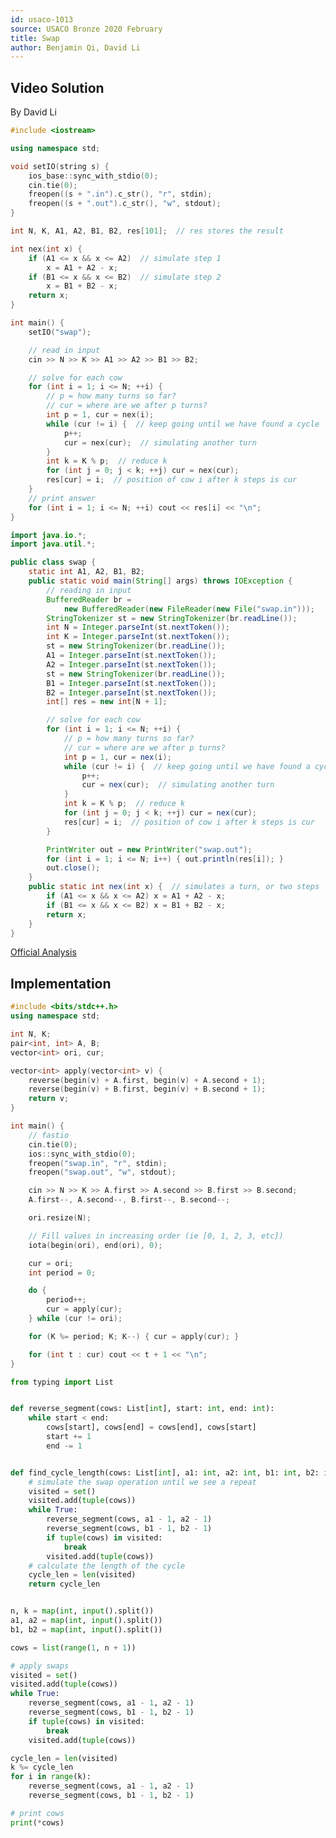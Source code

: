 ```yaml
---
id: usaco-1013
source: USACO Bronze 2020 February
title: Swap
author: Benjamin Qi, David Li
---
```


## Video Solution
By David Li

<Youtube id="LrcugMyMFyQ" />

<Spoiler title="Video Solution Code">

<LanguageSection>
<CPPSection>

```cpp
#include <iostream>

using namespace std;

void setIO(string s) {
	ios_base::sync_with_stdio(0);
	cin.tie(0);
	freopen((s + ".in").c_str(), "r", stdin);
	freopen((s + ".out").c_str(), "w", stdout);
}

int N, K, A1, A2, B1, B2, res[101];  // res stores the result

int nex(int x) {
	if (A1 <= x && x <= A2)  // simulate step 1
		x = A1 + A2 - x;
	if (B1 <= x && x <= B2)  // simulate step 2
		x = B1 + B2 - x;
	return x;
}

int main() {
	setIO("swap");

	// read in input
	cin >> N >> K >> A1 >> A2 >> B1 >> B2;

	// solve for each cow
	for (int i = 1; i <= N; ++i) {
		// p = how many turns so far?
		// cur = where are we after p turns?
		int p = 1, cur = nex(i);
		while (cur != i) {  // keep going until we have found a cycle
			p++;
			cur = nex(cur);  // simulating another turn
		}
		int k = K % p;  // reduce k
		for (int j = 0; j < k; ++j) cur = nex(cur);
		res[cur] = i;  // position of cow i after k steps is cur
	}
	// print answer
	for (int i = 1; i <= N; ++i) cout << res[i] << "\n";
}
```

</CPPSection>
<JavaSection>

```java
import java.io.*;
import java.util.*;

public class swap {
	static int A1, A2, B1, B2;
	public static void main(String[] args) throws IOException {
		// reading in input
		BufferedReader br =
		    new BufferedReader(new FileReader(new File("swap.in")));
		StringTokenizer st = new StringTokenizer(br.readLine());
		int N = Integer.parseInt(st.nextToken());
		int K = Integer.parseInt(st.nextToken());
		st = new StringTokenizer(br.readLine());
		A1 = Integer.parseInt(st.nextToken());
		A2 = Integer.parseInt(st.nextToken());
		st = new StringTokenizer(br.readLine());
		B1 = Integer.parseInt(st.nextToken());
		B2 = Integer.parseInt(st.nextToken());
		int[] res = new int[N + 1];

		// solve for each cow
		for (int i = 1; i <= N; ++i) {
			// p = how many turns so far?
			// cur = where are we after p turns?
			int p = 1, cur = nex(i);
			while (cur != i) {  // keep going until we have found a cycle
				p++;
				cur = nex(cur);  // simulating another turn
			}
			int k = K % p;  // reduce k
			for (int j = 0; j < k; ++j) cur = nex(cur);
			res[cur] = i;  // position of cow i after k steps is cur
		}

		PrintWriter out = new PrintWriter("swap.out");
		for (int i = 1; i <= N; i++) { out.println(res[i]); }
		out.close();
	}
	public static int nex(int x) {  // simulates a turn, or two steps
		if (A1 <= x && x <= A2) x = A1 + A2 - x;
		if (B1 <= x && x <= B2) x = B1 + B2 - x;
		return x;
	}
}
```

</JavaSection>
</LanguageSection>

</Spoiler>

[Official Analysis](http://www.usaco.org/current/data/sol_swap_bronze_feb20.html)

## Implementation

<LanguageSection>
<CPPSection>

```cpp
#include <bits/stdc++.h>
using namespace std;

int N, K;
pair<int, int> A, B;
vector<int> ori, cur;

vector<int> apply(vector<int> v) {
	reverse(begin(v) + A.first, begin(v) + A.second + 1);
	reverse(begin(v) + B.first, begin(v) + B.second + 1);
	return v;
}

int main() {
	// fastio
	cin.tie(0);
	ios::sync_with_stdio(0);
	freopen("swap.in", "r", stdin);
	freopen("swap.out", "w", stdout);

	cin >> N >> K >> A.first >> A.second >> B.first >> B.second;
	A.first--, A.second--, B.first--, B.second--;

	ori.resize(N);

	// Fill values in increasing order (ie [0, 1, 2, 3, etc])
	iota(begin(ori), end(ori), 0);

	cur = ori;
	int period = 0;

	do {
		period++;
		cur = apply(cur);
	} while (cur != ori);

	for (K %= period; K; K--) { cur = apply(cur); }

	for (int t : cur) cout << t + 1 << "\n";
}
```

</CPPSection>
<PySection>

```py
from typing import List


def reverse_segment(cows: List[int], start: int, end: int):
	while start < end:
		cows[start], cows[end] = cows[end], cows[start]
		start += 1
		end -= 1


def find_cycle_length(cows: List[int], a1: int, a2: int, b1: int, b2: int) -> int:
	# simulate the swap operation until we see a repeat
	visited = set()
	visited.add(tuple(cows))
	while True:
		reverse_segment(cows, a1 - 1, a2 - 1)
		reverse_segment(cows, b1 - 1, b2 - 1)
		if tuple(cows) in visited:
			break
		visited.add(tuple(cows))
	# calculate the length of the cycle
	cycle_len = len(visited)
	return cycle_len


n, k = map(int, input().split())
a1, a2 = map(int, input().split())
b1, b2 = map(int, input().split())

cows = list(range(1, n + 1))

# apply swaps
visited = set()
visited.add(tuple(cows))
while True:
	reverse_segment(cows, a1 - 1, a2 - 1)
	reverse_segment(cows, b1 - 1, b2 - 1)
	if tuple(cows) in visited:
		break
	visited.add(tuple(cows))

cycle_len = len(visited)
k %= cycle_len
for i in range(k):
	reverse_segment(cows, a1 - 1, a2 - 1)
	reverse_segment(cows, b1 - 1, b2 - 1)

# print cows
print(*cows)
```

</PySection>
</LanguageSection>
